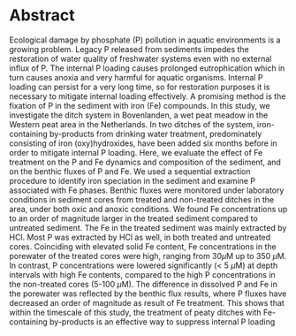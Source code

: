 # Abstract {-}

Ecological damage by phosphate (P) pollution in aquatic  environments is a growing problem. Legacy P released from sediments impedes the restoration of water quality of freshwater systems even with no external influx of P. The internal P loading causes prolonged eutrophication which in turn causes anoxia and very harmful for aquatic organisms. Internal P loading can persist for a very long time, so for restoration purposes it is necessary to mitigate internal loading effectively. A promising method is the fixation of P in the sediment with iron (Fe) compounds. In this study, we investigate the ditch system in Bovenlanden, a wet peat meadow in the Western peat area in the Netherlands. In two ditches of the system, iron-containing by-products from drinking water treatment, predominately consisting of iron (oxy)hydroxides, have been added six months before in order to mitigate internal P loading. Here, we evaluate the effect of Fe treatment on the P and Fe dynamics and composition of the sediment, and on the benthic fluxes of P and Fe.  We used a sequential extraction procedure to identify iron speciation in the sediment and examine P associated with Fe phases. Benthic fluxes were monitored under laboratory conditions in sediment cores from treated and non-treated ditches in the area, under both oxic and anoxic conditions. We found Fe concentrations up to an order of magnitude larger in the treated sediment compared to untreated sediment. The Fe in the treated sediment was mainly  extracted by HCl. Most P was extracted by HCl as well, in both treated and untreated cores. Coinciding with elevated solid Fe content, Fe concentrations in the porewater of the treated cores were high, ranging from 30$\mu$M up to 350 $\mu$M. In contrast, P concentrations were lowered significantly (< 5 $\mu$M) at depth intervals with high Fe contents, compared to the high P concentrations in the non-treated cores (5-100 $\mu$M). The difference in dissolved P and Fe in the porewater was reflected by the benthic flux results, where P fluxes have decreased an order of magnitude as result of Fe treatment. This shows that within the timescale of this study, the treatment of peaty ditches with Fe-containing by-products is an effective way to suppress internal P loading